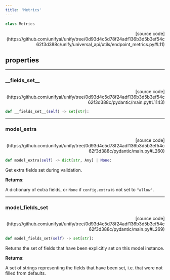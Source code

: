 ```yaml
---
title: 'Metrics'
---
```


```python
class Metrics
```

<p align="right">[source code](https://github.com/unifyai/unify/tree/0d93d4c5d78f24adf136b3d5b3ef54c62f3d388c/unify/universal_api/utils/endpoint_metrics.py#L11)</p>



## properties

---

### \_\_fields\_set\_\_

<p align="right">[source code](https://github.com/unifyai/unify/tree/0d93d4c5d78f24adf136b3d5b3ef54c62f3d388c/pydantic/main.py#L1143)</p>

```python
def __fields_set__(self) -> set[str]:
```



---

### model\_extra

<p align="right">[source code](https://github.com/unifyai/unify/tree/0d93d4c5d78f24adf136b3d5b3ef54c62f3d388c/pydantic/main.py#L260)</p>

```python
def model_extra(self) -> dict[str, Any] | None:
```

Get extra fields set during validation.

**Returns**:

A dictionary of extra fields, or `None` if `config.extra` is not set to `"allow"`.

---

### model\_fields\_set

<p align="right">[source code](https://github.com/unifyai/unify/tree/0d93d4c5d78f24adf136b3d5b3ef54c62f3d388c/pydantic/main.py#L269)</p>

```python
def model_fields_set(self) -> set[str]:
```

Returns the set of fields that have been explicitly set on this model instance.

**Returns**:

A set of strings representing the fields that have been set,
i.e. that were not filled from defaults.